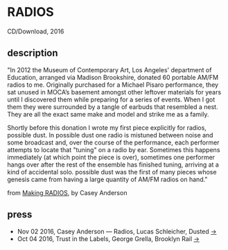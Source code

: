 <Cover
  src="https://caseyanderson.com//assets/radios_cover_v2.jpg"
  alt=""
  caption=""
/>

# RADIOS
CD/Download, 2016

<Bandcamp album="210892502" />

## description

"In 2012 the Museum of Contemporary Art, Los Angeles' department of Education, arranged via Madison Brookshire, donated 60 portable AM/FM radios to me. Originally purchased for a Michael Pisaro performance, they sat unused in MOCA’s basement amongst other leftover materials for years until I discovered them while preparing for a series of events. When I got them they were surrounded by a tangle of earbuds that resembled a nest. They are all the exact same make and model and strike me as a family.

Shortly before this donation I wrote my first piece explicitly for radios, possible dust. In possible dust one radio is mistuned between noise and some broadcast and, over the course of the performance, each performer attempts to locate that "tuning" on a radio by ear. Sometimes this happens immediately (at which point the piece is over), sometimes one performer hangs over after the rest of the ensemble has finished tuning, arriving at a kind of accidental solo. possible dust was the first of many pieces whose genesis came from having a large quantity of AM/FM radios on hand."

from [Making RADIOS](https://awavepress.com/2016/08/31/RADIOS.html), by Casey Anderson

## press

* Nov 02 2016, Casey Anderson — Radios, Lucas Schleicher, Dusted [→](https://dustedmagazine.tumblr.com/post/152650221005/casey-anderson-radios-a-wave-press)
* Oct 04 2016, Trust in the Labels, George Grella, Brooklyn Rail [→](https://brooklynrail.org/2016/10/music/trust-in-the-labels/)

